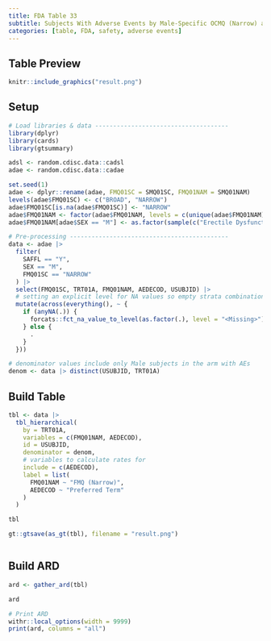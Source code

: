 ```yaml
---
title: FDA Table 33
subtitle: Subjects With Adverse Events by Male-Specific OCMQ (Narrow) and Preferred Term, Male Safety Population, Pooled Analysis (or Trial X)
categories: [table, FDA, safety, adverse events]
---
```


::: panel-tabset
## Table Preview

```r
knitr::include_graphics("result.png")
```

## Setup

```r
# Load libraries & data -------------------------------------
library(dplyr)
library(cards)
library(gtsummary)

adsl <- random.cdisc.data::cadsl
adae <- random.cdisc.data::cadae

set.seed(1)
adae <- dplyr::rename(adae, FMQ01SC = SMQ01SC, FMQ01NAM = SMQ01NAM)
levels(adae$FMQ01SC) <- c("BROAD", "NARROW")
adae$FMQ01SC[is.na(adae$FMQ01SC)] <- "NARROW"
adae$FMQ01NAM <- factor(adae$FMQ01NAM, levels = c(unique(adae$FMQ01NAM), "Erectile Dysfunction", "Gynecomastia"))
adae$FMQ01NAM[adae$SEX == "M"] <- as.factor(sample(c("Erectile Dysfunction", "Gynecomastia"), sum(adae$SEX == "M"), replace = TRUE))

# Pre-processing --------------------------------------------
data <- adae |>
  filter(
    SAFFL == "Y",
    SEX == "M",
    FMQ01SC == "NARROW"
  ) |>
  select(FMQ01SC, TRT01A, FMQ01NAM, AEDECOD, USUBJID) |>
  # setting an explicit level for NA values so empty strata combinations are shown.
  mutate(across(everything(), ~ {
    if (anyNA(.)) {
      forcats::fct_na_value_to_level(as.factor(.), level = "<Missing>")
    } else {
      .
    }
  }))

# denominator values include only Male subjects in the arm with AEs
denom <- data |> distinct(USUBJID, TRT01A)
```

## Build Table

```r
tbl <- data |>
  tbl_hierarchical(
    by = TRT01A,
    variables = c(FMQ01NAM, AEDECOD),
    id = USUBJID,
    denominator = denom,
    # variables to calculate rates for
    include = c(AEDECOD),
    label = list(
      FMQ01NAM ~ "FMQ (Narrow)",
      AEDECOD ~ "Preferred Term"
    )
  )

tbl
```

```r
gt::gtsave(as_gt(tbl), filename = "result.png")
```

```r
```

## Build ARD

```r
ard <- gather_ard(tbl)

ard
```

```r
# Print ARD
withr::local_options(width = 9999)
print(ard, columns = "all")
```
:::
